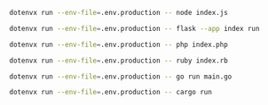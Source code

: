 <CodeGroup>

```bash {{ title: "Node" }}
dotenvx run --env-file=.env.production -- node index.js
```

```bash {{ title: "Python" }}
dotenvx run --env-file=.env.production -- flask --app index run
```

```bash {{ title: "PHP" }}
dotenvx run --env-file=.env.production -- php index.php
```

```bash {{ title: "Ruby" }}
dotenvx run --env-file=.env.production -- ruby index.rb
```

```bash {{ title: "Go" }}
dotenvx run --env-file=.env.production -- go run main.go
```

```bash {{ title: "Rust" }}
dotenvx run --env-file=.env.production -- cargo run
```

</CodeGroup>
